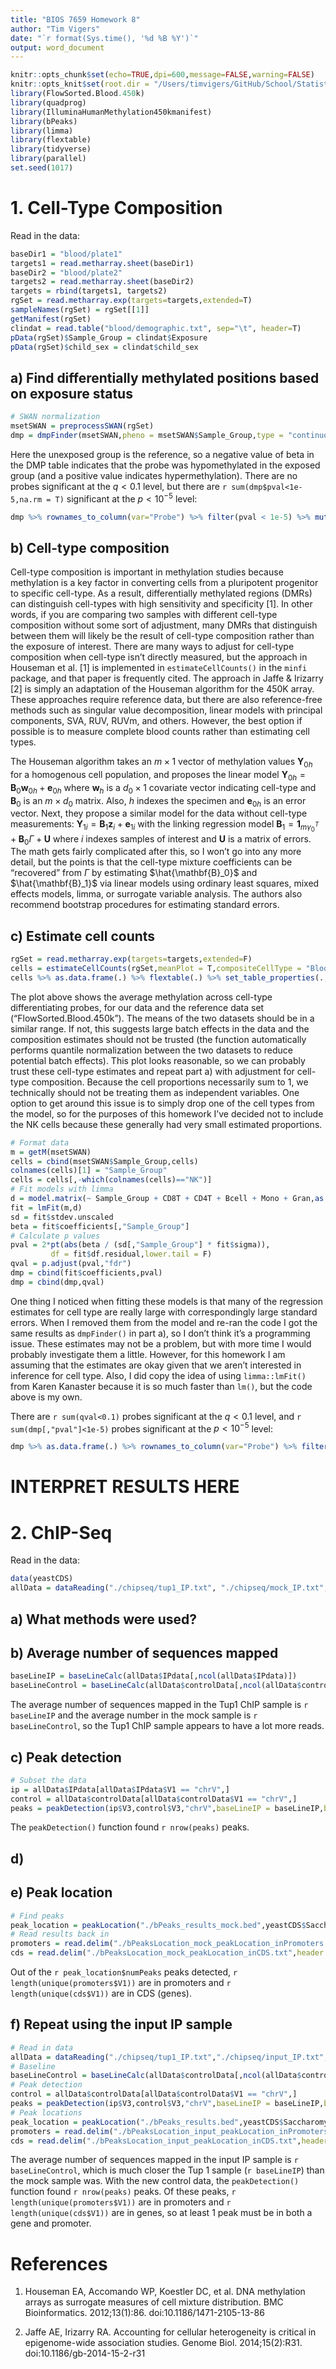 ```yaml
---
title: "BIOS 7659 Homework 8"
author: "Tim Vigers"
date: "`r format(Sys.time(), '%d %B %Y')`"
output: word_document
---
```


```r
knitr::opts_chunk$set(echo=TRUE,dpi=600,message=FALSE,warning=FALSE)
knitr::opts_knit$set(root.dir = "/Users/timvigers/GitHub/School/Statistical Genomics/hw8")
library(FlowSorted.Blood.450k)
library(quadprog)
library(IlluminaHumanMethylation450kmanifest)
library(bPeaks)
library(limma)
library(flextable)
library(tidyverse)
library(parallel)
set.seed(1017)
```

# 1. Cell-Type Composition

Read in the data:

```r
baseDir1 = "blood/plate1"
targets1 = read.metharray.sheet(baseDir1)
baseDir2 = "blood/plate2"
targets2 = read.metharray.sheet(baseDir2)
targets = rbind(targets1, targets2)
rgSet = read.metharray.exp(targets=targets,extended=T)
sampleNames(rgSet) = rgSet[[1]]
getManifest(rgSet)
clindat = read.table("blood/demographic.txt", sep="\t", header=T)
pData(rgSet)$Sample_Group = clindat$Exposure
pData(rgSet)$child_sex = clindat$child_sex
```

## a) Find differentially methylated positions based on exposure status

```r
# SWAN normalization
msetSWAN = preprocessSWAN(rgSet)
dmp = dmpFinder(msetSWAN,pheno = msetSWAN$Sample_Group,type = "continuous")
```

Here the unexposed group is the reference, so a negative value of beta in the DMP table indicates that the probe was hypomethylated in the exposed group (and a positive value indicates hypermethylation). There are no probes significant at the $q<0.1$ level, but there are `r sum(dmp$pval<1e-5,na.rm = T)` significant at the $p<10^{-5}$ level:

```r
dmp %>% rownames_to_column(var="Probe") %>% filter(pval < 1e-5) %>% mutate(Direction = ifelse(sign(beta)==-1,"Hypomethylated","Hypermethylated")) %>% select(Probe,beta,Direction,pval) %>% rename("Beta"=beta,"P Value"=pval) %>% flextable(.) %>% footnote(.,i=1,j=3,value = as_paragraph("With respect to exposure"),ref_symbols = "*",part = "header") %>% set_table_properties(.,layout = "autofit",width = 0.75)
```

## b) Cell-type composition

Cell-type composition is important in methylation studies because methylation is a key factor in converting cells from a pluripotent progenitor to specific cell-type. As a result, differentially methylated regions (DMRs) can distinguish cell-types with high sensitivity and specificity [1]. In other words, if you are comparing two samples with different cell-type composition without some sort of adjustment, many DMRs that distinguish between them will likely be the result of cell-type composition rather than the exposure of interest. There are many ways to adjust for cell-type composition when cell-type isn't directly measured, but the approach in Houseman et al. [1] is implemented in `estimateCellCounts()` in the `minfi` package, and that paper is frequently cited. The approach in Jaffe & Irizarry [2] is simply an adaptation of the Houseman algorithm for the 450K array. These approaches require reference data, but there are also reference-free methods such as singular value decomposition, linear models with principal components, SVA, RUV, RUVm, and others. However, the best option if possible is to measure complete blood counts rather than estimating cell types. 

The Houseman algorithm takes an $m\times 1$ vector of methylation values $\mathbf{Y}_{0h}$ for a homogenous cell population, and proposes the linear model $\mathbf{Y}_{0h}=\mathbf{B}_0\mathbf{w}_{0h}+\mathbf{e}_{0h}$ where $\mathbf{w}_{h}$ is a $d_0\times 1$ covariate vector indicating cell-type and $\mathbf{B}_0$ is an $m\times d_0$ matrix. Also, $h$ indexes the specimen and $\mathbf{e}_{0h}$ is an error vector. Next, they propose a similar model for the data without cell-type measurements: $\mathbf{Y}_{1i}=\mathbf{B}_1\mathbf{z}_{i}+\mathbf{e}_{1i}$ with the linking regression model $\mathbf{B}_1=\mathbf{1}_{m\gamma_0^T}+\mathbf{B}_0\Gamma+\mathbf{U}$ where $i$ indexes samples of interest and $\mathbf{U}$ is a matrix of errors. The math gets fairly complicated after this, so I won't go into any more detail, but the points is that the cell-type mixture coefficients can be "recovered" from $\Gamma$ by estimating $\hat{\mathbf{B}_0}$ and $\hat{\mathbf{B}_1}$ via linear models using ordinary least squares, mixed effects models, limma, or surrogate variable analysis. The authors also recommend bootstrap procedures for estimating standard errors.

## c) Estimate cell counts

```r
rgSet = read.metharray.exp(targets=targets,extended=F)
cells = estimateCellCounts(rgSet,meanPlot = T,compositeCellType = "Blood",cellTypes = c("CD8T","CD4T","NK","Bcell","Mono","Gran"))
cells %>% as.data.frame(.) %>% flextable(.) %>% set_table_properties(.,layout = "autofit")
```

The plot above shows the average methylation across cell-type differentiating probes, for our data and the reference data set ("FlowSorted.Blood.450k"). The means of the two datasets should be in a similar range. If not, this suggests large batch effects in the data and the composition estimates should not be trusted (the function automatically performs quantile normalization between the two datasets to reduce potential batch effects). This plot looks reasonable, so we can probably trust these cell-type estimates and repeat part a) with adjustment for cell-type composition. Because the cell proportions necessarily sum to 1, we technically should not be treating them as independent variables. One option to get around this issue is to simply drop one of the cell types from the model, so for the purposes of this homework I've decided not to include the NK cells because these generally had very small estimated proportions.

```r
# Format data
m = getM(msetSWAN)
cells = cbind(msetSWAN$Sample_Group,cells)
colnames(cells)[1] = "Sample_Group"
cells = cells[,-which(colnames(cells)=="NK")]
# Fit models with limma
d = model.matrix(~ Sample_Group + CD8T + CD4T + Bcell + Mono + Gran,as.data.frame(cells))
fit = lmFit(m,d)
sd = fit$stdev.unscaled
beta = fit$coefficients[,"Sample_Group"]
# Calculate p values
pval = 2*pt(abs(beta / (sd[,"Sample_Group"] * fit$sigma)),
         df = fit$df.residual,lower.tail = F)
qval = p.adjust(pval,"fdr")
dmp = cbind(fit$coefficients,pval)
dmp = cbind(dmp,qval)
```

One thing I noticed when fitting these models is that many of the regression estimates for cell type are really large with correspondingly large standard errors. When I removed them from the model and re-ran the code I got the same results as `dmpFinder()` in part a), so I don't think it's a programming issue. These estimates may not be a problem, but with more time I would probably investigate them a little. However, for this homework I am assuming that the estimates are okay given that we aren't interested in inference for cell type. Also, I did copy the idea of using `limma::lmFit()` from Karen Kanaster because it is so much faster than `lm()`, but the code above is my own.

There are `r sum(qval<0.1)` probes significant at the $q<0.1$ level, and `r sum(dmp[,"pval"]<1e-5)` probes significant at the $p<10^{-5}$ level:

```r
dmp %>% as.data.frame(.) %>% rownames_to_column(var="Probe") %>% filter(pval < 1e-5) %>% mutate(Direction = ifelse(sign(Sample_Group)==-1,"Hypomethylated","Hypermethylated")) %>% select(Probe,Sample_Group,Direction,pval) %>% rename("Beta"=Sample_Group,"P Value"=pval) %>% flextable(.) %>% footnote(.,i=1,j=3,value = as_paragraph("With respect to exposure"),ref_symbols = "*",part = "header") %>% set_table_properties(.,layout = "autofit",width = 0.75)
```

# INTERPRET RESULTS HERE

# 2. ChIP-Seq

Read in the data:

```r
data(yeastCDS)
allData = dataReading("./chipseq/tup1_IP.txt", "./chipseq/mock_IP.txt",yeastSpecies = yeastCDS$Saccharomyces.cerevisiae)
```

## a) What methods were used?

## b) Average number of sequences mapped

```r
baseLineIP = baseLineCalc(allData$IPdata[,ncol(allData$IPdata)])
baseLineControl = baseLineCalc(allData$controlData[,ncol(allData$controlData)])
```

The average number of sequences mapped in the Tup1 ChIP sample is `r baseLineIP` and the average number in the mock sample is `r baseLineControl`, so the Tup1 ChIP sample appears to have a lot more reads.

## c) Peak detection

```r
# Subset the data
ip = allData$IPdata[allData$IPdata$V1 == "chrV",]
control = allData$controlData[allData$controlData$V1 == "chrV",]
peaks = peakDetection(ip$V3,control$V3,"chrV",baseLineIP = baseLineIP,baseLineControl = baseLineControl,outputName = "bPeaks_results_mock")
```

The `peakDetection()` function found `r nrow(peaks)` peaks. 

## d)

## e) Peak location

```r
# Find peaks
peak_location = peakLocation("./bPeaks_results_mock.bed",yeastCDS$Saccharomyces.cerevisiae,outputName = "bPeaksLocation_mock")
# Read results back in
promoters = read.delim("./bPeaksLocation_mock_peakLocation_inPromoters.txt",header = F)
cds = read.delim("./bPeaksLocation_mock_peakLocation_inCDS.txt",header = F)
```

Out of the `r peak_location$numPeaks` peaks detected, `r length(unique(promoters$V1))` are in promoters and `r length(unique(cds$V1))` are in CDS (genes). 

## f) Repeat using the input IP sample

```r
# Read in data
allData = dataReading("./chipseq/tup1_IP.txt","./chipseq/input_IP.txt",yeastSpecies = yeastCDS$Saccharomyces.cerevisiae)
# Baseline
baseLineControl = baseLineCalc(allData$controlData[,ncol(allData$controlData)])
# Peak detection
control = allData$controlData[allData$controlData$V1 == "chrV",]
peaks = peakDetection(ip$V3,control$V3,"chrV",baseLineIP = baseLineIP,baseLineControl = baseLineControl)
# Peak locations
peak_location = peakLocation("./bPeaks_results.bed",yeastCDS$Saccharomyces.cerevisiae,outputName = "bPeaksLocation_input")
promoters = read.delim("./bPeaksLocation_input_peakLocation_inPromoters.txt",header = F)
cds = read.delim("./bPeaksLocation_input_peakLocation_inCDS.txt",header = F)
```

The average number of sequences mapped in the input IP sample is `r baseLineControl`, which is much closer the Tup 1 sample (`r baseLineIP`) than the mock sample was. With the new control data, the `peakDetection()` function found `r nrow(peaks)` peaks. Of these peaks, `r length(unique(promoters$V1))` are in promoters and `r length(unique(cds$V1))` are in genes, so at least 1 peak must be in both a gene and promoter.

# References

1. Houseman EA, Accomando WP, Koestler DC, et al. DNA methylation arrays as surrogate measures of cell mixture distribution. BMC Bioinformatics. 2012;13(1):86. doi:10.1186/1471-2105-13-86

2. Jaffe AE, Irizarry RA. Accounting for cellular heterogeneity is critical in epigenome-wide association studies. Genome Biol. 2014;15(2):R31. doi:10.1186/gb-2014-15-2-r31
